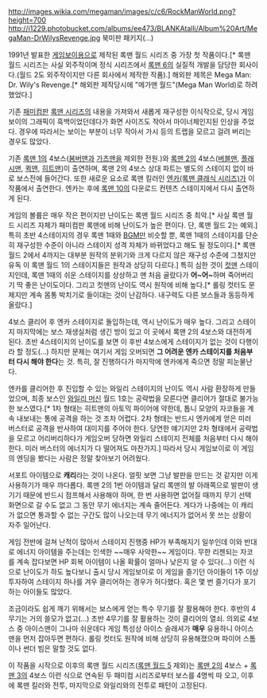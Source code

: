 http://images.wikia.com/megaman/images/c/c6/RockManWorld.png?height=700
http://i1229.photobucket.com/albums/ee473/BLANKAtalli/Album%20Art/MegaMan-DrWilysRevenge.jpg
북미판 패키지(...)

1991년 발표한 [[게임보이]]용으로 제작된 록맨 월드 시리즈 중 가장 첫 작품이다.[* 록맨 월드 시리즈는 사실 외주작이며 정식 시리즈에서 [[록맨 6]]의 실질적 개발을 담당한 회사이다.(월드 2도 외주작이지만 다른 회사에서 제작한 작품).] 해외판 제목은 Mega Man: Dr. Wily's Revenge.[* 해외판 제작당시에 "메가맨 월드"(Mega Man World)로 하려 했었다.]

기존 [[패미컴]]판 [[록맨 시리즈]]의 내용을 가져와서 새롭게 재구성한 이식작으로, 당시 게임보이의 그래픽이 흑백이었던데다가 화면 사이즈도 작아서 마이너체인지된 인상을 주었다. 경우에 따라서는 보이는 부분이 너무 작아서 가시 등의 트랩을 모르고 걸려 버리는 경우도 많았다. 

기존 [[록맨 1]]의 4보스([[봄버맨]]과 [[가츠맨]]을 제외한 전원.)와 [[록맨 2]]의 4보스([[버블맨]], [[플래시맨]], [[퀵맨]], [[히트맨]])이 출연하며, 록맨 2의 4보스 상대 파트는 별도의 스테이지 없이 바로 보스전에 들어간다. 또한 새로운 요소로 록맨 킬러인 [[엔카(록맨 클래식 시리즈)]]가 이 작품에서 출연한다. 엔카는 후에 [[록맨 10]]의 다운로드 컨텐츠 스테이지에서 다시 출연하게 된다.  

게임의 볼륨은 매우 작은 편이지만 난이도는 록맨 월드 시리즈 중 최악.[* 사실 록맨 월드 시리즈 자체가 패미컴판 록맨에 비해 난이도가 높은 편이다. 단, 록맨 월드 2는 예외.] 특히 초반 4스테이지의 경우 록맨 1때와 [[BGM]]만 비슷할 뿐, 록맨 1때의 스테이지를 단순히 재구성한 수준이 아니라 스테이지 성격 자체가 바뀌었다고 해도 될 정도이다.[* 록맨 월드 2에서 4까지는 대부분 원작의 분위기와 크게 다르지 않은 재구성 수준에 그쳤지만 유독 이 록맨 월드 1의 스테이지들은 원작과 상당히 다르다.] 특히 심한 것이 [[컷맨]] 스테이지인데, 록맨 1때의 쉬운 스테이지를 상상하고 맨 처음 골랐다가 '''어~어~'''하며 죽어버리기 딱 좋은 난이도이다. 그리고 컷맨의 난이도 역시 원작에 비해 높다.[* 롤링 컷터도 문제지만 계속 몸통 박치기로 들이대는 것이 난감하다. 내구력도 다른 보스들과 동등하게 올랐다.] 

4보스 클리어 후 엔카 스테이지로 돌입하는데, 역시 난이도가 매우 높다. 그리고 스테이지 마지막에는 보스 재생실처럼 생긴 방이 있고 이 곳에서 록맨 2의 4보스와 대전하게 된다. 초반 4스테이지의 난이도를 보면 이 후반 4보스에게 스테이지가 없는 것이 다행이라 할 정도(...) 하지만 문제는 여기서 게임 오버되면 '''그 어려운 엔카 스테이지를 처음부터 다시 해야 한다'''는 것. 특히, 잘 진행하다가 마지막에 엔카에게 죽으면 정말 피눈물난다. 

엔카를 클리어한 후 진입할 수 있는 와일리 스테이지의 난이도 역시 사람 환장하게 만들었으며, 최종 보스인 [[와일리 머신]] 월드 1호는 공략법을 모른다면 클리어가 절대로 불가능한 보스였다.[* 1차 형태는 히트맨의 아토믹 파이어에 약한데, 톱니 모양의 자코들을 계속 내보내는 통에 공격을 하는 것 조차 어렵다. 2차 형태는 반드시 엔카에게 얻은 미러 버스터로 공격을 반사하여 대미지를 주어야 한다. 당연한 얘기지만 2차 형태에서 공략법을 모르고 어리버리하다가 게임오버 당하면 와일리 스테이지 전체를 처음부터 다시 해야 한다. 미러 버스터의 에너지가 다 떨어져도 마찬가지.] 따라서 당시 게임보이로 이 게임의 엔딩을 봤다는 사람은 정말 찾아보기 어려웠다.  

서포트 아이템으로 '''캐리'''라는 것이 나온다. 얼핏 보면 그냥 발판을 만드는 것 같지만 이게 사용하기가 매우 까다롭다. 록맨 2의 1번 아이템과 달리 록맨의 발 아래쪽으로 발판이 생기기 때문에 반드시 점프해서 사용해야 하며, 한 번 사용하면 없어질 때까지 무기 선택 화면으로 갈 수도 없고 그 동안 무기 에너지는 계속 줄어든다. 게다가 나중에는 이 캐리가 없으면 통과할 수 없는 구간도 많이 나오는데 무기 에너지가 없어서 못 쓰는 상황이 자주 일어난다. 

게임 전반에 걸쳐 난적이 많아서 스테이지 진행중 HP가 부족해지기 일쑤인데 이와 반대로 에너지 아이템을 주는데는 인색한 ~~매우 사악한~~ 게임이다. 무한 리젠되는 자코를 계속 잡다보면 HP 회복 아이템이 나올 확률이 얼마나 낮은지 알 수 있다(...) 이런 식으로 난이도가 하도 높다보니 출시 당시 게임보이로 이 게임을 즐기던 아이들이 1주 이상 투자하여 스테이지 하나를 겨우 클리어하는 경우가 허다했다. 혹은 몇 번 즐기다가 포기하는 아이들도 많았다. 

조금이라도 쉽게 깨기 위해서는 보스에게 얻는 특수 무기를 잘 활용해야 한다. 후반의 4무기는 거의 쓸모가 없고(...) 초반 4무기를 잘 활용하는 것이 클리어의 열쇠. 의외로 4보스 중 아이스맨이 그나마 쉬운데다 게임 특성상 아이스 슬래셔가 '''매우''' 유용하니 아이스맨을 먼저 잡아두면 편하다. 롤링 컷터도 원작에 비해 상당히 유용해졌으며 파이어 스톰이나 썬더 빔은 말할 것도 없다. 

이 작품을 시작으로 이후의 록맨 월드 시리즈([[록맨 월드 5]] 제외)는 [[록맨 2]]의 4보스 + [[록맨 3]]의 4보스 이런 식으로 연속된 두 패미컴 시리즈로부터 보스를 4명씩 따 오고, 이후에 록맨 킬러와 전투, 마지막으로 와일리와의 전투로 패턴이 고정된다. 
